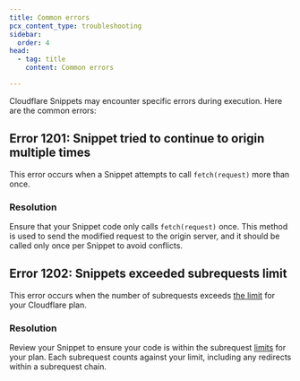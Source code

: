 ```yaml
---
title: Common errors
pcx_content_type: troubleshooting
sidebar:
  order: 4
head:
  - tag: title
    content: Common errors

---
```



Cloudflare Snippets may encounter specific errors during execution. Here are the common errors:

## Error 1201: Snippet tried to continue to origin multiple times

This error occurs when a Snippet attempts to call `fetch(request)` more than once.

### Resolution

Ensure that your Snippet code only calls `fetch(request)` once. This method is used to send the modified request to the origin server, and it should be called only once per Snippet to avoid conflicts.

## Error 1202: Snippets exceeded subrequests limit

This error occurs when the number of <GlossaryTooltip term="Snippets subrequest" prepend="A subrequest is ">subrequests</GlossaryTooltip> exceeds [the limit](/rules/snippets/#availability) for your Cloudflare plan.

### Resolution

Review your Snippet to ensure your code is within the <GlossaryTooltip term="Snippets subrequest" prepend="A subrequest is ">subrequest</GlossaryTooltip> [limits](/rules/snippets/#availability) for your plan. Each subrequest counts against your limit, including any redirects within a subrequest chain.
